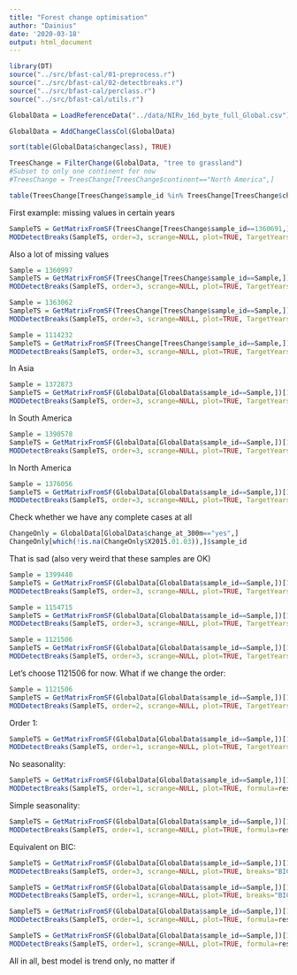 ```yaml
---
title: "Forest change optimisation"
author: "Dainius"
date: '2020-03-18'
output: html_document
---
```


```r
library(DT)
source("../src/bfast-cal/01-preprocess.r")
source("../src/bfast-cal/02-detectbreaks.r")
source("../src/bfast-cal/perclass.r")
source("../src/bfast-cal/utils.r")
```
```r
GlobalData = LoadReferenceData("../data/NIRv_16d_byte_full_Global.csv")
```
```r
GlobalData = AddChangeClassCol(GlobalData)
```

```r
sort(table(GlobalData$changeclass), TRUE)
```

```r
TreesChange = FilterChange(GlobalData, "tree to grassland")
#Subset to only one continent for now
#TreesChange = TreesChange[TreesChange$continent=="North America",]
```

```r
table(TreesChange[TreesChange$sample_id %in% TreesChange[TreesChange$changeclass %in% "tree to grassland",]$sample_id,]$sample_id)
```

First example: missing values in certain years
```r
SampleTS = GetMatrixFromSF(TreesChange[TreesChange$sample_id==1360691,])[1,]
MODDetectBreaks(SampleTS, order=3, scrange=NULL, plot=TRUE, TargetYears=TreesChange[TreesChange$sample_id==1360691 & TreesChange$change_at_300m=="yes", ]$reference_year)
```
Also a lot of missing values

```r
Sample = 1360997
SampleTS = GetMatrixFromSF(TreesChange[TreesChange$sample_id==Sample,])[1,]
MODDetectBreaks(SampleTS, order=3, scrange=NULL, plot=TRUE, TargetYears=TreesChange[TreesChange$sample_id==Sample & TreesChange$change_at_300m=="yes", ]$reference_year)
```

```r
Sample = 1363062
SampleTS = GetMatrixFromSF(TreesChange[TreesChange$sample_id==Sample,])[1,]
MODDetectBreaks(SampleTS, order=3, scrange=NULL, plot=TRUE, TargetYears=TreesChange[TreesChange$sample_id==Sample & TreesChange$change_at_300m=="yes", ]$reference_year)
```

```r
Sample = 1114232
SampleTS = GetMatrixFromSF(TreesChange[TreesChange$sample_id==Sample,])[1,]
MODDetectBreaks(SampleTS, order=3, scrange=NULL, plot=TRUE, TargetYears=TreesChange[TreesChange$sample_id==Sample & TreesChange$change_at_300m=="yes", ]$reference_year)
```
In Asia
```r
Sample = 1372873
SampleTS = GetMatrixFromSF(GlobalData[GlobalData$sample_id==Sample,])[1,]
MODDetectBreaks(SampleTS, order=3, scrange=NULL, plot=TRUE, TargetYears=GlobalData[GlobalData$sample_id==Sample & GlobalData$change_at_300m=="yes", ]$reference_year)
```
In South America

```r
Sample = 1390578
SampleTS = GetMatrixFromSF(GlobalData[GlobalData$sample_id==Sample,])[1,]
MODDetectBreaks(SampleTS, order=3, scrange=NULL, plot=TRUE, TargetYears=GlobalData[GlobalData$sample_id==Sample & GlobalData$change_at_300m=="yes", ]$reference_year)
```

In North America

```r
Sample = 1376056
SampleTS = GetMatrixFromSF(GlobalData[GlobalData$sample_id==Sample,])[1,]
MODDetectBreaks(SampleTS, order=3, scrange=NULL, plot=TRUE, TargetYears=GlobalData[GlobalData$sample_id==Sample & GlobalData$change_at_300m=="yes", ]$reference_year)
```

Check whether we have any complete cases at all
```r
ChangeOnly = GlobalData[GlobalData$change_at_300m=="yes",]
ChangeOnly[which(!is.na(ChangeOnly$X2015.01.03)),]$sample_id
```

That is sad (also very weird that these samples are OK)

```r
Sample = 1399440
SampleTS = GetMatrixFromSF(GlobalData[GlobalData$sample_id==Sample,])[1,]
MODDetectBreaks(SampleTS, order=3, scrange=NULL, plot=TRUE, TargetYears=GlobalData[GlobalData$sample_id==Sample & GlobalData$change_at_300m=="yes", ]$reference_year)
```

```r
Sample = 1154715
SampleTS = GetMatrixFromSF(GlobalData[GlobalData$sample_id==Sample,])[1,]
MODDetectBreaks(SampleTS, order=3, scrange=NULL, plot=TRUE, TargetYears=GlobalData[GlobalData$sample_id==Sample & GlobalData$change_at_300m=="yes", ]$reference_year)
```

```r
Sample = 1121506
SampleTS = GetMatrixFromSF(GlobalData[GlobalData$sample_id==Sample,])[1,]
MODDetectBreaks(SampleTS, order=3, scrange=NULL, plot=TRUE, TargetYears=GlobalData[GlobalData$sample_id==Sample & GlobalData$change_at_300m=="yes", ]$reference_year)
```

Let's choose 1121506 for now. What if we change the order:

```r
Sample = 1121506
SampleTS = GetMatrixFromSF(GlobalData[GlobalData$sample_id==Sample,])[1,]
MODDetectBreaks(SampleTS, order=2, scrange=NULL, plot=TRUE, TargetYears=GlobalData[GlobalData$sample_id==Sample & GlobalData$change_at_300m=="yes", ]$reference_year)
```

Order 1:
```r
SampleTS = GetMatrixFromSF(GlobalData[GlobalData$sample_id==Sample,])[1,]
MODDetectBreaks(SampleTS, order=1, scrange=NULL, plot=TRUE, TargetYears=GlobalData[GlobalData$sample_id==Sample & GlobalData$change_at_300m=="yes", ]$reference_year)
```

No seasonality:
```r
SampleTS = GetMatrixFromSF(GlobalData[GlobalData$sample_id==Sample,])[1,]
MODDetectBreaks(SampleTS, order=1, scrange=NULL, plot=TRUE, formula=response~trend, TargetYears=GlobalData[GlobalData$sample_id==Sample & GlobalData$change_at_300m=="yes", ]$reference_year)
```

Simple seasonality:
```r
SampleTS = GetMatrixFromSF(GlobalData[GlobalData$sample_id==Sample,])[1,]
MODDetectBreaks(SampleTS, order=1, scrange=NULL, plot=TRUE, formula=response~trend+season, seasonfreq=0.5, TargetYears=GlobalData[GlobalData$sample_id==Sample & GlobalData$change_at_300m=="yes", ]$reference_year)
```

Equivalent on BIC:

```r
SampleTS = GetMatrixFromSF(GlobalData[GlobalData$sample_id==Sample,])[1,]
MODDetectBreaks(SampleTS, order=3, scrange=NULL, plot=TRUE, breaks="BIC", TargetYears=GlobalData[GlobalData$sample_id==Sample & GlobalData$change_at_300m=="yes", ]$reference_year)
```

```r
SampleTS = GetMatrixFromSF(GlobalData[GlobalData$sample_id==Sample,])[1,]
MODDetectBreaks(SampleTS, order=1, scrange=NULL, plot=TRUE, breaks="BIC", TargetYears=GlobalData[GlobalData$sample_id==Sample & GlobalData$change_at_300m=="yes", ]$reference_year)
```

```r
SampleTS = GetMatrixFromSF(GlobalData[GlobalData$sample_id==Sample,])[1,]
MODDetectBreaks(SampleTS, order=1, scrange=NULL, plot=TRUE, formula=response~trend, breaks="BIC", TargetYears=GlobalData[GlobalData$sample_id==Sample & GlobalData$change_at_300m=="yes", ]$reference_year)
```

```r
SampleTS = GetMatrixFromSF(GlobalData[GlobalData$sample_id==Sample,])[1,]
MODDetectBreaks(SampleTS, order=1, scrange=NULL, plot=TRUE, formula=response~trend+season, seasonfreq=0.5, breaks="BIC", TargetYears=GlobalData[GlobalData$sample_id==Sample & GlobalData$change_at_300m=="yes", ]$reference_year)
```

All in all, best model is trend only, no matter if 
